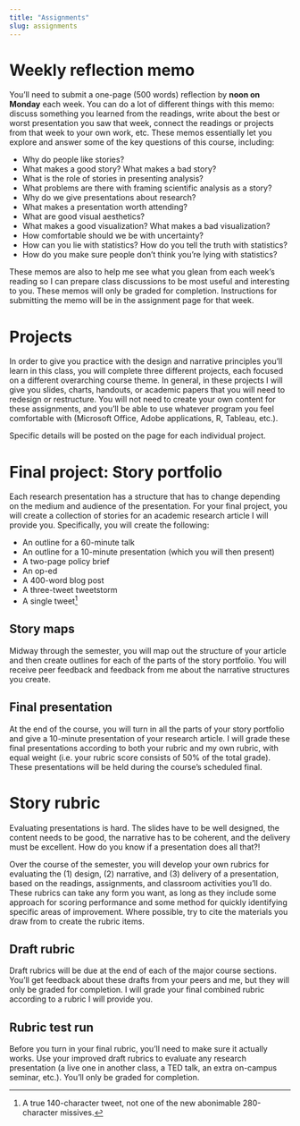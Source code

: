 ```yaml
---
title: "Assignments"
slug: assignments
---
```


# Weekly reflection memo

You'll need to submit a one-page (500 words) reflection by **noon on Monday** each week. You can do a lot of different things with this memo: discuss something you learned from the readings, write about the best or worst presentation you saw that week, connect the readings or projects from that week to your own work, etc. These memos essentially let you explore and answer some of the key questions of this course, including:

-	Why do people like stories?
-	What makes a good story? What makes a bad story?
-	What is the role of stories in presenting analysis?
-	What problems are there with framing scientific analysis as a story?
-	Why do we give presentations about research?
-	What makes a presentation worth attending?
-	What are good visual aesthetics?
-	What makes a good visualization? What makes a bad visualization?
-	How comfortable should we be with uncertainty?
-	How can you lie with statistics? How do you tell the truth with statistics? 
-	How do you make sure people don't think you're lying with statistics?

These memos are also to help me see what you glean from each week's reading so I can prepare class discussions to be most useful and interesting to you. These memos will only be graded for completion. Instructions for submitting the memo will be in the assignment page for that week.


# Projects

In order to give you practice with the design and narrative principles you'll learn in this class, you will complete three different projects, each focused on a different overarching course theme. In general, in these projects I will give you slides, charts, handouts, or academic papers that you will need to redesign or restructure. You will not need to create your own content for these assignments, and you'll be able to use whatever program you feel comfortable with (Microsoft Office, Adobe applications, R, Tableau, etc.).

Specific details will be posted on the page for each individual project.


# Final project: Story portfolio

Each research presentation has a structure that has to change depending on the medium and audience of the presentation. For your final project, you will create a collection of stories for an academic research article I will provide you. Specifically, you will create the following:

- An outline for a 60-minute talk
- An outline for a 10-minute presentation (which you will then present)
- A two-page policy brief
- An op-ed
- A 400-word blog post
- A three-tweet tweetstorm
- A single tweet^[A true 140-character tweet, not one of the new abonimable 280-character missives.]

## Story maps

Midway through the semester, you will map out the structure of your article and then create outlines for each of the parts of the story portfolio. You will receive peer feedback and feedback from me about the narrative structures you create.

## Final presentation

At the end of the course, you will turn in all the parts of your story portfolio and give a 10-minute presentation of your research article. I will grade these final presentations according to both your rubric and my own rubric, with equal weight (i.e. your rubric score consists of 50% of the total grade). These presentations will be held during the course's scheduled final.


# Story rubric

Evaluating presentations is hard. The slides have to be well designed, the content needs to be good, the narrative has to be coherent, and the delivery must be excellent. How do you know if a presentation does all that?!

Over the course of the semester, you will develop your own rubrics for evaluating the (1) design, (2) narrative, and (3) delivery of a presentation, based on the readings, assignments, and classroom activities you'll do. These rubrics can take any form you want, as long as they include some approach for scoring performance and some method for quickly identifying specific areas of improvement. Where possible, try to cite the materials you draw from to create the rubric items.

## Draft rubric

Draft rubrics will be due at the end of each of the major course sections. You'll get feedback about these drafts from your peers and me, but they will only be graded for completion. I will grade your final combined rubric according to a rubric I will provide you.

## Rubric test run

Before you turn in your final rubric, you'll need to make sure it actually works. Use your improved draft rubrics to evaluate any research presentation (a live one in another class, a TED talk, an extra on-campus seminar, etc.). You'll only be graded for completion.
